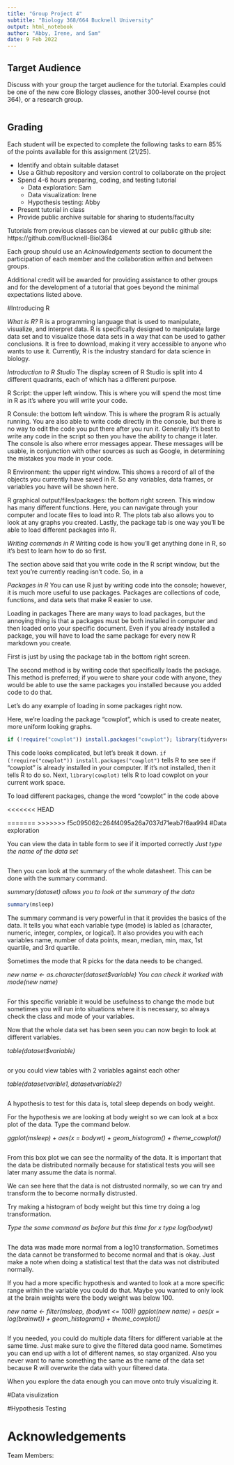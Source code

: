 ```yaml
---
title: "Group Project 4"
subtitle: "Biology 368/664 Bucknell University"
output: html_notebook
author: "Abby, Irene, and Sam"
date: 9 Feb 2022
---
```


## Target Audience
Discuss with your group the target audience for the tutorial. 
Examples could be one of the new core Biology classes, another 300-level course (not 364), or a research group. 

```r

```

## Grading

Each student will be expected to complete the following tasks to earn 85% of the points available for this assignment (21/25).

- Identify and obtain suitable dataset
- Use a Github repository and version control to collaborate on the project
- Spend 4-6 hours preparing, coding, and testing tutorial
  + Data exploration: Sam
  + Data visualization: Irene 
  + Hypothesis testing: Abby 
- Present tutorial in class
- Provide public archive suitable for sharing to students/faculty

Tutorials from previous classes can be viewed at our public github site: https://github.com/Bucknell-Biol364

Each group should use an *Acknowledgements* section to document the participation of each member and the collaboration within and between groups.

Additional credit will be awarded for providing assistance to other groups and for the development of a tutorial that goes beyond the minimal expectations listed above.

#Introducing R

*What is R?* 
R is a programming language that is used to manipulate, visualize, and interpret data. 
R is specifically designed to manipulate large data set and to visualize those data sets in a way that can be used to gather conclusions. It is free to download, making it very accessible to anyone who wants to use it. Currently, R is the industry standard for data science in biology. 

*Introduction to R Studio *
The display screen of R Studio is split into 4 different quadrants, each of which has a different purpose. 

R Script: the upper left window. This is where you will spend the most time in R as it's where you will write your code. 

R Consule: the bottom left window. This is where the program R is actually running. You are also able to write code directly in the console, but there is no way to edit the code you put there after you run it. Generally it's best to write any code in the script so then you have the ability to change it later. 
The console is also where error messages appear. These messages will be usable, in conjunction with other sources as such as Google, in determining the mistakes you made in your code. 

R Environment: the upper right window. This shows a record of all of the objects you currently have saved in R. So any variables, data frames, or variables you have will be shown here. 

R graphical output/files/packages: the bottom right screen. This window has many different functions. Here, you can navigate through your computer and locate files to load into R. The plots tab also allows you to look at any graphs you created. Lastly, the package tab is one way you'll be able to load different packages into R.

*Writing commands in R* 
Writing code is how you'll get anything done in R, so it's best to learn how to do so first. 

The section above said that you write code in the R script window, but the text you're currently reading isn't code. So, in a

*Packages in R*
You can use R just by writing code into the console; however, it is much more useful to use packages. Packages are collections of code, functions, and data sets that make R easier to use. 

Loading in packages 
There are many ways to load packages, but the annoying thing is that a packages must be both installed in computer and then loaded onto your specific document. Even if you already installed a package, you will have to load the same package for every new R markdown you create. 

First is just by using the package tab in the bottom right screen. 

The second method is by writing code that specifically loads the package. This method is preferred; if you were to share your code with anyone, they would be able to use the same packages you installed because you added code to do that. 

Let's do any example of loading in some packages right now. 

Here, we're loading the package "cowplot", which is used to create neater, more uniform looking graphs. 
```r
if (!require("cowplot")) install.packages("cowplot"); library(tidyverse)
```
This code looks complicated, but let's break it down. 
`if (!require("cowplot")) install.packages("cowplot")` tells R to see see if "cowplot" is already installed in your computer. If it's not installed, then it tells R to do so. 
Next, `library(cowplot)` tells R to load cowplot on your current work space. 

To load different packages, change the word "cowplot" in the code above 

<<<<<<< HEAD

=======
>>>>>>> f5c095062c264f4095a26a7037d71eab7f6aa994
#Data exploration 

You can view the data in table form to see if it imported correctly 
*Just type the name of the data set*
```r

```
Then you can look at the summary of the whole datasheet. This can be done with the summary command. 

*summary(dataset) allows you to look at the summary of the data*
```r
summary(msleep)
```

The summary command is very powerful in that it provides the basics of the data. It tells you what each variable type (mode) is labled as (character, numeric, integer, complex, or logical). It also provides you with each variables name, number of data points, mean, median, min, max, 1st quartile, and 3rd quartile. 

Sometimes the mode that R picks for the data needs to be changed. 

*new name <- as.character(dataset$variable)* 
*You can check it worked with mode(new name)*
```r

```

For this specific variable it would be usefulness to change the mode but sometimes you will run into situations where it is necessary, so always check the class and mode of your variables. 

Now that the whole data set has been seen you can now begin to look at different variables.  

*table(dataset$variable)*
```r

```

or you could view tables with 2 variables against each other 

*table(dataset$varible1, dataset$variable2)*
```r

```

A hypothesis to test for this data is, total sleep depends on body weight. 

For the hypothesis we are looking at body weight so we can look at a box plot of the data. Type the command below.

*ggplot(msleep) + aes(x = bodywt) + geom_histogram() + theme_cowplot()*
```r

```

From this box plot we can see the normality of the data. It is important that the data be distributed normally because for statistical tests you will see later many assume the data is normal.

We can see here that the data is not distrusted normally, so we can try and transform the to become normally distrusted. 

Try making a histogram of body weight but this time try doing a log transformation. 

*Type the same command as before but this time for x type log(bodywt)*
```r

```

The data was made more normal from a log10 transformation. Sometimes the data cannot be transformed to become normal and that is okay. Just make a note when doing a statistical test that the data was not distributed normally.

If you had a more specific hypothesis and wanted to look at a more specific range within the variable you could do that. Maybe you wanted to only look at the brain weights were the body weight was below 100.

*new name <- filter(msleep, (bodywt <= 100))*
*ggplot(new name) + aes(x = log(brainwt)) + geom_histogram() + theme_cowplot()*
```r

```

If you needed, you could do multiple data filters for different variable at the same time. Just make sure to give the filtered data good name. Sometimes you can end up with a lot of different names, so stay organized. Also you never want to name something the same as the name of the data set because R will overwrite the data with your filtered data. 

When you explore the data enough you can move onto truly visualizing it. 

#Data visulization 

#Hypothesis Testing 


# Acknowledgements

Team Members: 




